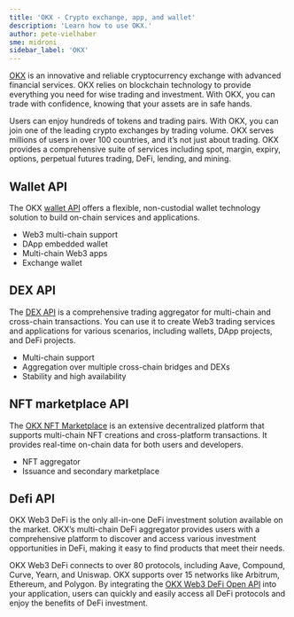 ```yaml
---
title: 'OKX - Crypto exchange, app, and wallet'
description: 'Learn how to use OKX.'
author: pete-vielhaber
sme: midroni
sidebar_label: 'OKX'
---
```


[OKX](https://www.okx.com/) is an innovative and reliable cryptocurrency exchange with advanced financial services. OKX relies on blockchain technology to provide everything you need for wise trading and investment. With OKX, you can trade with confidence, knowing that your assets are in safe hands.

Users can enjoy hundreds of tokens and trading pairs. With OKX, you can join one of the leading crypto exchanges by trading volume. OKX serves millions of users in over 100 countries, and it’s not just about trading. OKX provides a comprehensive suite of services including spot, margin, expiry, options, perpetual futures trading, DeFi, lending, and mining.

## Wallet API

The OKX [wallet API](https://www.okx.com/web3/build/docs/waas/walletapi-introduction) offers a flexible, non-custodial wallet technology solution to build on-chain services and applications.

- Web3 multi-chain support
- DApp embedded wallet
- Multi-chain Web3 apps
- Exchange wallet

## DEX API

The [DEX API](https://www.okx.com/web3/build/docs/waas/dex-introduction) is a comprehensive trading aggregator for multi-chain and cross-chain transactions. You can use it to create Web3 trading services and applications for various scenarios, including wallets, DApp projects, and DeFi projects.

- Multi-chain support
- Aggregation over multiple cross-chain bridges and DEXs
- Stability and high availability

## NFT marketplace API

The [OKX NFT Marketplace](https://www.okx.com/web3/build/docs/waas/marketplace-introduction) is an extensive decentralized platform that supports multi-chain NFT creations and cross-platform transactions. It provides real-time on-chain data for both users and developers.

- NFT aggregator
- Issuance and secondary marketplace

## Defi API

OKX Web3 DeFi is the only all-in-one DeFi investment solution available on the market. OKX’s multi-chain DeFi aggregator provides users with a comprehensive platform to discover and access various investment opportunities in DeFi, making it easy to find products that meet their needs.

OKX Web3 DeFi connects to over 80 protocols, including Aave, Compound, Curve, Yearn, and Uniswap. OKX supports over 15 networks like Arbitrum, Ethereum, and Polygon. By integrating the [OKX Web3 DeFi Open API](https://www.okx.com/web3/build/docs/waas/defi-introduction) into your application, users can quickly and easily access all DeFi protocols and enjoy the benefits of DeFi investment.
